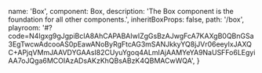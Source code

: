 
  name: 'Box',
  component: Box,
  description: 'The Box component is the foundation for all other components.',
  inheritBoxProps: false,
  path: '/box',
  playroom:
    '#?code=N4Igxg9gJgpiBcIA8AhCAPABAIwIZgGsBzAJwgFcA7KAXgB0QBnGSa3EgTwcwAdcooAS0pEawANoByRgFtcAG3mSANJkkyYQ8jJVr06eeyIxJAXQC+APjqVMmJAAVDYGAAsI82CUyuYgoq4ALmIAjAAMYeYA9NaUSFFo6LEgyiAA7oJQga6MCOIAzADsAKzKhQBsABzK4QBMACwWQA',
}
